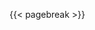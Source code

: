 \begin{folhadeaprovacao}

  \begin{center}
    \uppercase{ {{< var tcc.autor >}} }

    \vspace*{\fill}\vspace*{\fill}
    \begin{center}
      \uppercase{ {{< var tcc.titulo >}} }
      {{< var tcc.subtitulo >}}
    \end{center}
    \vspace*{\fill}
    
    \hspace{.45\textwidth}
    \begin{minipage}{.5\textwidth}
        {{< var tcc.tipo >}} apresentado na {{< var tcc.faculdade >}} da {{< var tcc.universidade >}} como requisito básico para a conclusão do {{< var tcc.curso >}}.
    \end{minipage}%
    \vspace*{\fill}
   \end{center}
        
   Trabalho aprovado. {{< var tcc.cidade >}}, {{< var tcc.defesa.dia >}} de {{< var tcc.defesa.mes >}} de {{< var tcc.ano >}}:

   \assinatura{\textbf{ {{< var tcc.orientador >}} } \\ Orientador} 
   \assinatura{\textbf{ {{< var tcc.defesa.membro_banca_1 >}} } \\ Convidado 1}
   \assinatura{\textbf{ {{< var tcc.defesa.membro_banca_2 >}} } \\ Convidado 2}
   %\assinatura{\textbf{ {{< var tcc.defesa.membro_banca_3 >}} } \\ Convidado 3}
      
   \begin{center}
    \vspace*{0.5cm}
    {\large\imprimirlocal}
    \par
    {\large\imprimirdata}
    \vspace*{1cm}
  \end{center}
  
\end{folhadeaprovacao}

{{< pagebreak >}}